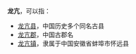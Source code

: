 '''龙亢'''，可以指：
*[[龙亢县|龙亢县]]，中国历史多个同名古县
*[[龙亢郡|龙亢郡]]，中国古郡名
*[[龙亢镇|龙亢镇]]，隶属于中国安徽省蚌埠市怀远县

{{Disambig|Cat=二字中国地名消歧义}}